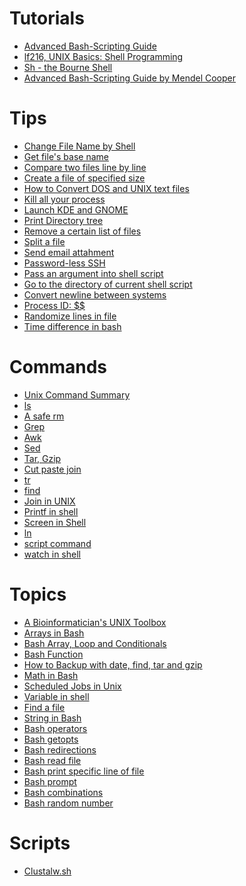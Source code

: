 = Tutorials =
* [http://www.linuxtopia.org/online_books/advanced_bash_scripting_guide/index.html Advanced Bash-Scripting Guide]
* [http://mercury.chem.pitt.edu/~sasha/LinuxFocus/English/September2001/article216.shtml lf216, UNIX Basics: Shell Programming]
* [http://www.grymoire.com/Unix/Sh.html Sh - the Bourne Shell]
* [http://tldp.org/LDP/abs/html/ Advanced Bash-Scripting Guide by Mendel Cooper]

= Tips = 
* [[Change File Name by Shell]]
* [[Get file name in Shell|Get file's base name]]
* [[Compare two files line by line]]
* [[Create a file of specified size]]
* [[How to Convert DOS and UNIX text files]]
* [[Kill all your process]]
* [[Launch KDE and GNOME]]
* [[Print Directory tree]]
* [[Remove a certain list of files]]
* [[Split a file]]
* [[Send email attahment]]
* [[Password-less SSH]]
* [[Pass an argument into shell script]]
* [[Go to the directory of current shell script]]
* [[Convert newline between systems]]
* [[Process ID: $$]]
* [[Randomize lines in file]]
* [[Time difference in bash]]

= Commands =
* [[Unix Command Summary]]
* [[ls]]
* [[A safe rm]]
* [[Grep]]
* [[Awk]]
* [[Sed]]
* [[Tar, Gzip]]
* [[Cut paste join]]
* [[tr]]
* [[find]]
* [[Join in UNIX]]
* [[Printf in shell]]
* [[Screen in Shell]]
* [[ln]]
* [[script command]]
* [[watch in shell]]
 
= Topics = 
* [[A Bioinformatician's UNIX Toolbox]]
* [[Arrays in Bash]]
* [[Bash Array, Loop and Conditionals]]
* [[Bash Function]]
* [[How to Backup with date, find, tar and gzip]]
* [[Math in Bash]]
* [[Scheduled Jobs in Unix]]
* [[Variable in shell]]
* [[Find a file]]
* [[String in Bash]]
* [[Bash operators]]
* [[Bash getopts]]
* [[Bash redirections]]
* [[Bash read file]]
* [[Bash print specific line of file]]
* [[Bash prompt]]
* [[Bash combinations]]
* [[Bash random number]]

= Scripts = 
* [[Clustalw.sh]]
